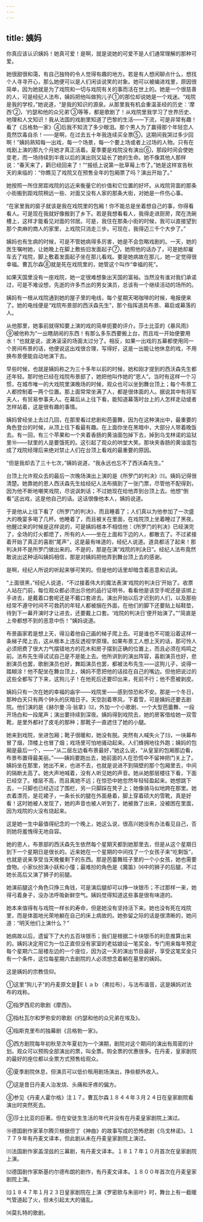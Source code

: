 ```yaml
---
---
---
```

title: 姨妈
---




你真应该认识姨妈！她真可爱！是啊，就是说她的可爱不是人们通常理解的那种可爱。

她很甜很和蔼，有自己独特的令人觉得有趣的地方。若是有人想闲聊点什么，想找个人寻寻开心，那么她便可以是人们闲谈说笑的对象。她可以被编进戏里，原因很简单，因为她就是为了戏院和一切与戏院有关的事而活在世上的。她是一个很慈善的人，可是经纪人法布，姨妈把他叫做狗儿子①的那位却说她是一个戏迷。“戏院是我的学校，”她说道，“是我的知识的源泉。从那里我有机会重温圣经的历史：‘摩西’②，‘约瑟和他的众兄弟’③等等，都是歌剧了！从戏院里我学习了世界历史、地理和人文知识！我从法国的戏剧里知道了巴黎的生活——下流，可是非常有趣！看了《吕格勃一家》④后我不知流了多少眼泪。那个男人为了赢得那个年轻恋人竟然饮毒自杀！——是啊，在过去五十年我连续买全票⑤，这期间我哭过多少回啊！”姨妈熟知每一出戏，每一个场景，每一个要上场或者上过场的人物。只有在戏剧上演的那九个月她才真正活着。夏季要是戏院没有演出⑥，那段时间会使她变老，而一场持续到半夜以后的演出则又延长了她的生命。她不像其他人那样说：“春天来了，鹳已经回来了！”“报纸上说第一批草莓上市了。”她是这样宣告秋天的来临的：“你瞧见了戏院又在预售全年的包厢票了吗？演出开始了。”

她按照一所住房距戏院的远近来衡量它的价值和它位置的好坏。从戏院背面的那条小街搬到距戏院稍远一些、对面又没有人家的那条大街，对她是一件伤心事。

“在家里我的窗子就该是我在戏院里的包厢！你不能总是坐着想自己的事，你得看看人。可是现在我就好像搬到了乡下。若是我想看看人，我得走进厨房，爬在洗碗槽上，这样才能看见对面的邻居。可是，我住在那条小街的时候，我可以直接望到那个卖麻的商人的家里，上戏院只消走三步。可现在，我得迈三千个大步了。”

姨妈也有生病的时候，可是不管她病得多厉害，她是不会忽略戏剧的。一天，她的医生嘱咐她，让她晚上在脚上敷些旧发面起子⑦，她照他的话办了，可是她却雇车去了戏院，脚上敷着发面起子坐在那儿看戏。要是她病故在那儿，她一定觉得很幸福。曹瓦尔森⑧就是死在戏院里的，她管这个叫作“幸福的死”。

如果天国里没有一座戏院，她一定很难想象出天国的富裕。当然没有谁对我们承诺过，可是不难设想，先逝的许多杰出的男女演员，总该有一个继续活动的场所的。

姨妈有一根从戏院通到她的屋子里的电线，每个星期天喝咖啡的时候，电报便来了。她的电线便是“戏院布景部的西沃森先生”，那个指挥道具布景、幕启或幕落的人。

从他那里，她事前就得知要上演的戏的简单扼要的评介。莎士比亚的《暴风雨》⑨被他称为“一出瞎胡闹的东西！有那么多东西要搬上台，而且戏一开始便要用水！”也就是说，波涛滚滚的场面太过分了。相反，如果一出戏的五幕都使用同一个房间布景的话，他便说这出戏很合理，写得好，这是一出能让他休息的戏，不用换布景便能自动地演下去。

早些时候，也就是姨妈称之为三十多年以前的时候，她和刚才提到的西沃森先生都还年轻。那时他已经在戏院布景部了，她把他叫作她的“恩人”。当时有这样一个习惯，在城市唯一的大戏院里演晚场的时候，观众也可以坐到舞台顶上；每个布景工人都控制着一两个位置。那上面常常坐满了人，都是很体面的人。据说其中有将军夫人，有贸易参事夫人。在幕后从上往下看，能知道幕落时台上的人怎样走动或者怎样站着，这是很有趣的事情。

姨妈曾经坐上去过几回，在那里看过悲剧和芭蕾舞，因为在这种演出中，最重要的角色登台的时候，从顶上往下看最有趣。在上面你坐在黑暗中，大部分人带着晚饭去。有一回，有三个苹果和一个夹着香肠的黄油面包掉下去，掉到乌戈林诺的监狱里⑩——狱里的人是要饿死的。这引起了观众的哄堂大笑。那块夹香肠的黄油面包成了戏院经理后来绝对禁止人们在台顶上看戏的最重要的原因。

“但是我却去了三十七次，”姨妈说道，“我永远也忘不了西沃森先生。”

台顶上允许观众去的最后一次晚场演出上演的是《所罗门的判决》⑾。姨妈记得很清楚。她靠她的恩人西沃森先生给经纪人法布搞到了一张门票，尽管他不配得到，因为他不断地嘲笑戏院，尽说讽刺话；不过她现在给他弄到台顶上去。他想“倒看”这出戏，这是他自己的话。这话很像他本人，姨妈说道。

于是他从上往下看了《所罗门的判决》，而且睡着了；人们真以为他参加了一次盛大的晚宴多喝了几杯。他睡着了，而且被关在里面，在戏院顶上坐着睡过了黑夜。他醒过来的时候是这样说的，可是姨妈根本不相信他：《所罗门的判决》已经演完了，全场的灯火都熄了，所有的人——坐在上面和下边的人，都散去了。不过紧接着开始了真正的喜剧“尾声”，这是最有味道的，经纪人说道。道具都活了起来！那判决并不是所罗门做出来的。不是的，那是在演“戏院的判决日”。经纪人法布竟然敢说出这种话叫姨妈相信，那是对姨妈把他弄到舞台顶上去的感谢。

是啊，经纪人所说的听起来够可笑的。但是他的话里却暗含着恶意和讥讽。

“上面很黑，”经纪人说道，“不过接着伟大的魔法表演‘戏院的判决日’开始了。收票人站在门前，每位观众都必须出示他的品行证明书，看看他是该空手呢还是该绑上手进去，是戴着口套呢还是不戴口套进去。演出开始以后才迟到的人们，以及那些经常不遵守时间不可救药的年轻人都被捆在外面，在他们的脚下还要贴上毡鞋垫，待到下一幕开演时才让进去，还要戴上口套。‘戏院的判决日’便开始演了。”“简直是上帝都想不到的恶意中伤！”姨妈说道。

布景画家若是想上天，得沿着他自己画的梯子爬上去。可是谁也不可能沿着这样一条梯子爬上去，这从根本上违反透视学原理。如果布景工人想上天的话，那可怜人必须把费了很大力气摆错地方的花木和房子摆到正确的位置上，而且必须在鸡鸣之前。法布先生得试试自己是不是能上去。他所讲到的演出阵容，喜剧演员也好，悲剧演员也罢，歌剧演员也好，舞蹈演员也罢，都被法布先生——这狗儿子，说得一踏糊涂！他不配坐在舞台顶上，姨妈不愿把他的话挂在自己的嘴边。但他把说过的这些全都写了下来，这狗儿子！在他死后还要印出来，死前不行；他不愿被剥皮。

姨妈只有一次在她的幸福的庙宇——戏院里——感到惊恐和不安。那是一个冬日，那种白天只有两个钟头的灰暗日子。天空刮着寒风，下着雪，可是姨妈还要去剧院。他们演的是《赫尔曼·冯·翁拿》⑿，外加一个小歌剧、一个大型芭蕾舞、一段开场白和一段尾声；演出要持续到深夜。姨妈得到戏院去，她的房客借给她一双雪靴，是里外都衬了皮毛的那种；那靴子一直遮住了她的小腿。

她来到戏院，坐进包厢；靴子很暖和，她没有脱。突然有人喊失火了⒀，一块幕布冒了烟，顶楼上也冒了烟；戏场里可怕地骚动起来。人们蜂拥地往外跑；姨妈的包厢是最后一个，——“从二层左边看布景最好，”她这么说，“从皇室的包厢那边看，布景布置得最美丽。”——姨妈要跑出去，她前面的人在恐慌中不留神把门关上了。姨妈坐在那里，她出不来，也进不去，也就是说进不到隔壁的那个包厢里去，中间的隔断太高了。她大声地喊着，没有人听见她的声音。她从她那层楼往下看，下面已经空了。楼层不高，而且离她不远；在惊恐中她忽然年轻轻盈起来。她想跳下去，一只脚也已经迈过了围栏，另一只脚踩在凳子上；她像骑马似地跨在那里。她衣着漂亮，是花裙子，一条长长的腿在外面悬着，脚上穿着硕大的雪靴，真是好看！这时她被人发现了，她的声音也被人听到了，她被救了出来，没被困在里面，因为戏院的火没有烧起来。

这是她一生中最值得纪念的一个晚上，她这么说，很高兴她没有办法看见自己，否则她将羞愧得无地自容。

她的恩人，布景部的西沃森先生依然每个星期天都到她那里去，但是从这个星期日到下一个星期日是很长的。近来她在一个星期的中间找了一个女孩子来“吃剩饭”，也就是说来享受当天晚餐剩下的东西。那是芭蕾舞班子里的一个小女孩，她也需要食物。小家伙扮演小妖和小僮；最难扮的角色是《魔笛》⒁中的狮子的后腿，不过她长高后又演了狮子的前腿。

她演前腿这个角色只挣三角钱，可是演后腿却可以挣一块银币；不过那样一来，她得弓着身子，没办法呼吸新鲜空气。姨妈觉得知道这些事是很有味道的。

她本来值得有与戏院一样长的寿命，但是她没有坚持活下来。她也没有死在戏院里，而是体面地光荣地躺在自己的床上病故的。她弥留之际的话是很清晰的，她问道：“明天他们上演什么？”

她病故以后，遗留下了大约五百块银币；我们是根据二十块银币的利息推算出来的。姨妈决定用它为一位正直但没有家室的老姑娘设一笔奖金，专门用来每年预定每个星期六二层楼左边的一个座位，因为这一天的演出节目最好，享受这笔奖金只有一个条件，这位每星期六去剧院的人必须想念着躺在墓里的姨妈。

这是姨妈的宗教信仰。

①这里“狗儿子”的丹麦原文是Eｌａｂ（弗拉布），与法布谐音，这是姨妈对法布的戏称。

②指罗西尼的歌剧《摩西》。

③指杜瓦尔和罗弥安的歌剧《约瑟和他的众兄弟在埃及》。

④指斯克里布的独幕剧《吕格勃一家》。

⑤西方剧院每年初秋至次年夏初为一个演期，剧院对这个期间的演出有周密的计划。观众可以预购全部演出的票，叫全票。购全票的优惠很多。在丹麦，皇家剧院的最好的座位都以全票方式预售给观众。

⑥夏季剧院休息，但演员可以低价租用剧场演出，挣些额外收入。

⑦这是昔日丹麦人治发烧、头痛和牙疼的偏方。

⑧参见《丹麦人霍尔格》注１７。曹瓦尔森１８４４年３月２４日在皇家剧院看演出时突然死去。

⑨莎士比亚的巨著。但在安徒生生活的年代并没有在丹麦皇家剧院上演过。

⑩德国剧作家革尔腾贝根据但丁《神曲》的故事写成的恐怖悲剧《乌戈林诺》。１７７９年有丹麦文译本，但此剧从未在丹麦皇家剧院上演过。

⑾法国剧作家盖涅兹的三幕剧，有丹麦文译本。１８１７年１０月首次在皇家剧院上演。

⑿德国剧作家斯基约尔德布朗的剧作，有丹麦文译本。１８００年首次在丹麦皇家剧院上演。

⒀１８４７年１月２３日皇家剧院在上演《罗密欧与朱丽叶》时，舞台上有一截暖气管道起了火，但未引起太大的骚乱。

⒁莫扎特的歌剧。